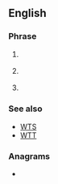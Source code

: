 ==English==

===Phrase===
{{en-phrase}}

# {{lb|en|Internet slang}} {{initialism of|en|[[want]] to [[buy]]}}
# {{lb|en|Internet slang}} {{initialism of|en|[[willing]] to buy}}
# {{lb|en|Internet slang}} {{initialism of|en|[[wait]]ing to buy}}

===See also===
* [[WTS]]
* [[WTT]]

===Anagrams===
* {{anagrams|en|a=btw|BTW|TWB|btw}}